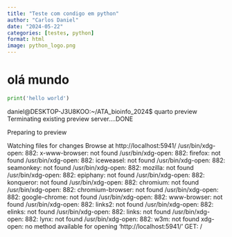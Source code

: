 ```yaml
---
title: "Teste com condigo em python"
author: "Carlos Daniel"
date: "2024-05-22"
categories: [testes, python]
format: html
image: python_logo.png
---
```


# olá mundo

````python
print('hello world')

````

daniel@DESKTOP-J3U8KOO:~/ATA_bioinfo_2024$ quarto preview
Terminating existing preview server....DONE

Preparing to preview

Watching files for changes
Browse at http://localhost:5941/
/usr/bin/xdg-open: 882: x-www-browser: not found
/usr/bin/xdg-open: 882: firefox: not found
/usr/bin/xdg-open: 882: iceweasel: not found
/usr/bin/xdg-open: 882: seamonkey: not found
/usr/bin/xdg-open: 882: mozilla: not found
/usr/bin/xdg-open: 882: epiphany: not found
/usr/bin/xdg-open: 882: konqueror: not found
/usr/bin/xdg-open: 882: chromium: not found
/usr/bin/xdg-open: 882: chromium-browser: not found
/usr/bin/xdg-open: 882: google-chrome: not found
/usr/bin/xdg-open: 882: www-browser: not found
/usr/bin/xdg-open: 882: links2: not found
/usr/bin/xdg-open: 882: elinks: not found
/usr/bin/xdg-open: 882: links: not found
/usr/bin/xdg-open: 882: lynx: not found
/usr/bin/xdg-open: 882: w3m: not found
xdg-open: no method available for opening 'http://localhost:5941/'
GET: /